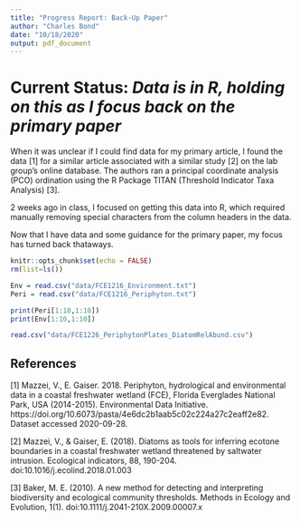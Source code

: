 ```yaml
---
title: "Progress Report: Back-Up Paper"
author: "Charles Bond"
date: "10/18/2020"
output: pdf_document
---
```


# Current Status: *Data is in R, holding on this as I focus back on the primary paper*

When it was unclear if I could find data for my primary article, I found the data [1] for a similar article associated with a similar study [2] on the lab group's online database. The authors ran a principal coordinate analysis (PCO) ordination using the R Package TITAN (Threshold Indicator Taxa Analysis) [3]. 

2 weeks ago in class, I focused on getting this data into R, which required manually removing special characters from the column headers in the data.

Now that I have data and some guidance for the primary paper, my focus has turned back thataways.

```r
knitr::opts_chunk$set(echo = FALSE)
rm(list=ls()) 
```

``` r
Env = read.csv("data/FCE1216_Environment.txt")
Peri = read.csv("data/FCE1216_Periphyton.txt")

print(Peri[1:10,1:10])
print(Env[1:10,1:10])

```


``` r
read.csv("data/FCE1226_PeriphytonPlates_DiatomRelAbund.csv")

```


## References
[1] Mazzei, V., E. Gaiser. 2018. Periphyton, hydrological and environmental data in a coastal freshwater wetland (FCE), Florida Everglades National Park, USA (2014-2015). Environmental Data Initiative. https://doi.org/10.6073/pasta/4e6dc2b1aab5c02c224a27c2eaff2e82. Dataset accessed 2020-09-28. 

[2] Mazzei, V., & Gaiser, E. (2018). Diatoms as tools for inferring ecotone boundaries in a coastal freshwater wetland threatened by saltwater intrusion. Ecological indicators, 88, 190-204. doi:10.1016/j.ecolind.2018.01.003

[3] Baker, M. E. (2010). A new method for detecting and interpreting biodiversity and ecological community thresholds. Methods in Ecology and Evolution, 1(1). doi:10.1111/j.2041-210X.2009.00007.x



